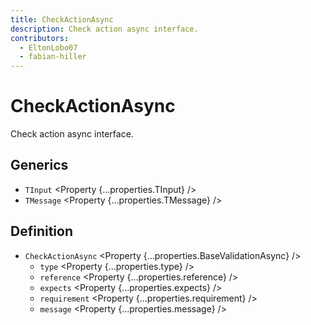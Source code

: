 ```yaml
---
title: CheckActionAsync
description: Check action async interface.
contributors:
  - EltonLobo07
  - fabian-hiller
---
```



# CheckActionAsync

Check action async interface.

## Generics

- `TInput` <Property {...properties.TInput} />
- `TMessage` <Property {...properties.TMessage} />

## Definition

- `CheckActionAsync` <Property {...properties.BaseValidationAsync} />
  - `type` <Property {...properties.type} />
  - `reference` <Property {...properties.reference} />
  - `expects` <Property {...properties.expects} />
  - `requirement` <Property {...properties.requirement} />
  - `message` <Property {...properties.message} />

